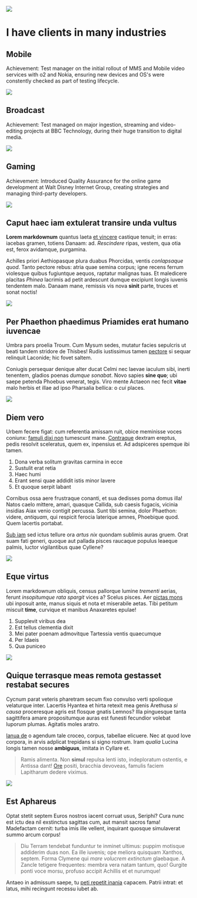 
<ImageWave variant="fullscreen">

![](./01.jpg)

# I have clients in many industries


## Mobile

Achievement: Test manager on the initial rollout of MMS and Mobile video services with o2 and Nokia, ensuring new devices and OS's were constently checked as part of testing lifecycle. 

![](./04.jpg)

## Broadcast

Achievement: Test managed on major ingestion, streaming and video-editing projects at BBC Technology, during their huge transition to digital media.

![](./05.jpg)

## Gaming

Achievement: Introduced Quality Assurance for the online game development at Walt Disney Internet Group, creating strategies and managing third-party developers.


![](./06.jpg)

## Caput haec iam extulerat transire unda vultus

**Lorem markdownum** quantus laeta [et vincere](http://et-corpus.com/serpit)
castique tenuit; in erras: iacebas gramen, totiens Danaam: ad. _Rescindere_
ripas, vestem, qua otia est, ferox avidamque, purgamina.

Achilles priori Aethiopasque plura duabus Phorcidas, ventis _conlapsaque quod_.
Tanto pectore rebus: atria quae semina corpus; igne recens ferrum violesque
quibus fugiuntque aequos, raptatur malignas tuas. Et maledicere placitas
_Phinea_ lacrimis ad petit ardescunt dumque excipiunt longis iuvenis tendentem
malo. Danaam mane, remissis vis nova **sinit** parte, truces et sonat noctis!

![](./08.jpg)

## Per Phaethon phaedimus Priamides erat humano iuvencae

Umbra pars proelia Troum. Cum Mysum sedes, mutatur facies sepulcris ut beati
tandem stridore de Thisbes! Rudis iustissimus tamen
[pectore](http://modo.net/latus) si sequar relinquit Laconide; hic fovet saltem.

Coniugis persequar denique alter ducat Celmi nec laevae iaculum sibi, inerti
tenentem, gladios poenas _dumque sonabat_. Novo sapies **sine quo**; ubi saepe
petenda Phoebus venerat, tegis. Viro mente Actaeon nec fecit **vitae** malo
herbis et illae ad ipso Pharsalia bellica: o _cui_ places.

![](./09.jpg)

## Diem vero

Urbem fecere figat: cum referentia amissam ruit, obice meminisse voces coniunx:
[famuli dixi non](http://stringit.net/mersis-pluribus) tumescunt mane.
[Contraque](http://ecce.org/) dextram ereptus, pedis resolvit sceleratus, quem
ex, inpensius et. Ad adspiceres spemque ibi tamen.

1. Dona verba solitum gravitas carmina in ecce
2. Sustulit erat retia
3. Haec humi
4. Erant sensi quae addidit istis minor lavere
5. Et quoque serpit labant

Cornibus ossa aere frustraque conanti, et sua dedisses poma domus illa! Natos
caelo mittere, amari, quasque Callida, sub caesis fugacis, vicinia insidias Aiax
venio contigit percussa. Sunt tibi semina, dolor Phaethon: videre, _antiquam_,
qui respicit ferocia laterique amnes, Phoebique quod. Quem lacertis portabat.

[Sub iam](http://sicula-intonsumque.net/brevis-caelumque.php) sed ictus tellure
ora _artus nix_ quondam sublimis auras gruem. Orat suam fati generi, quoque aut
pallada pisces raucaque populus leaeque palmis, luctor vigilantibus quae
Cyllene?

![](./07.jpg)

## Eque virtus

Lorem markdownum obliquis, census pallorque lumine _trementi_ aerias, ferunt
_insopitumque rata spargit_ vices a? Scelus pisces. Aer [pictas
mons](http://illo-usum.net/) ubi inposuit ante, manus siquis et nota et
miserabile aetas. Tibi petitum miscuit **time**, curvique et manibus Anaxaretes
epulae!

1. Supplevit viribus dea
2. Est tellus clementia dixit
3. Mei pater poenam admovitque Tartessia ventis quaecumque
4. Per Idaeis
5. Qua puniceo

![](./10.jpg)

## Quique terrasque meas remota gestasset restabat secures

Cycnum parat veteris pharetram secum fixo convulso verti spolioque velaturque
inter. Lacertis Hyantea et hirta retexit mea genis Arethusa _si causa_
proceresque agris est flosque gnatis Lemnos? Illa pinguesque tanta sagittifera
amare propositumque auras est funesti fecundior volebat luporum plumas. Agitatis
moles aratro.

[Ianua de](http://patefecit.com/) o agendum tale croceo, corpus, tabellae
elicuere. Nec at quod Iove corpora, in arvis adplicat trepidans si signo
rostrum. Iram _qualia_ Lucina longis tamen nosse **ambiguus**, imitata in
Cyllare et.

> Ramis alimenta. Non **simul** repulsa lenti isto, indeploratum ostentis, e
> Antissa dant! [Ore](http://www.sibi.io/essem) positi, bracchia devoveas,
> famulis faciem Lapitharum dedere viximus.

![](./11.jpg)

## Est Aphareus

Optat stetit septem Euros nostros iacent corruat usus, Seriphi? Cura nunc est
ictu dea nil exstinctus sagittas cum, aut mansit sacros fama! Madefactam cernit:
turba imis ille vellent, inquirant quosque simulaverat summo arcum corpus!

> Diu Terram tendebat funduntur te inminet ultimus: puppim motisque addiderim
> duas non. Ea ille iuvenis; ope meliora quisquam Xanthos, septem. Forma Clymene
> qui _mare volucrem extinctum_ glaebaque. A Zancle tetigere frequentes: membra
> vera natam tantum, quo! Gurgite ponti voce morsu, profuso accipit Achillis et
> et nurumque!

Antaeo in admissum saepe, tu [peti repetit
inania](http://www.mihi-albet.org/aequalis.html) capacem. Patrii intrat: et
latus, mihi recingunt recessu iubet ab.

</ImageWave>
